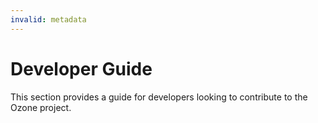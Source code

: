 ```yaml
---
invalid: metadata
---
```


# Developer Guide


This section provides a guide for developers looking to contribute to the Ozone project.

<DocCardList/>
